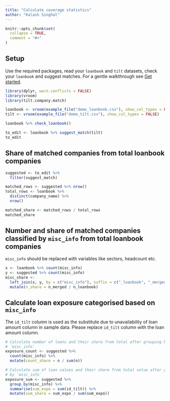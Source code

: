 ```yaml
---
title: "Calculate coverage statistics"
author: "Kalash Singhal"
---
```


```r
knitr::opts_chunk$set(
  collapse = TRUE,
  comment = "#>"
)
```

## Setup

Use the required packages, read your `loanbook` and `tilt` datasets, check your
`loanbook` and suggest matches. For a gentle walkthrough see [Get
started](https://2degreesinvesting.github.io/tilt.company.match/articles/tilt-company-match.html).

```r
library(dplyr, warn.conflicts = FALSE)
library(vroom)
library(tilt.company.match)

loanbook <- vroom(example_file("demo_loanbook.csv"), show_col_types = FALSE)
tilt <- vroom(example_file("demo_tilt.csv"), show_col_types = FALSE)

loanbook %>% check_loanbook()

to_edit <- loanbook %>% suggest_match(tilt)
to_edit
```

## Share of matched companies from total loanbook companies

```r
suggested <- to_edit %>%
  filter(suggest_match)

matched_rows <- suggested %>% nrow()
total_rows <- loanbook %>%
  distinct(company_name) %>%
  nrow()

matched_share <- matched_rows / total_rows
matched_share
```

## Number and share of matched companies classified by `misc_info` from total loanbook companies

`misc_info` should be replaced with variables like sectors, headcount etc.

```r
x <- loanbook %>% count(misc_info)
y <- suggested %>% count(misc_info)
misc_share <-
  left_join(x, y, by = c("misc_info"), suffix = c("_loanbook", "_merged")) %>%
  mutate(n_share = n_merged / n_loanbook)
```

## Calculate loan exposure categorised based on `misc_info` 

The `id_tilt` column is used as the substitute due to unavailability of loan
amount column in sample data. Please replace `id_tilt` column with the loan
amount column.

```r
# Calculate number of loans and their share from total after grouping by
# `misc_info`
exposure_count <- suggested %>%
  count(misc_info) %>%
  mutate(count_share = n / sum(n))

# Calculate sum of loan values and their share from total value after grouping
# by `misc_info`
exposure_sum <- suggested %>%
  group_by(misc_info) %>%
  summarise(sum_expo = sum(id_tilt)) %>%
  mutate(sum_share = sum_expo / sum(sum_expo))
```

